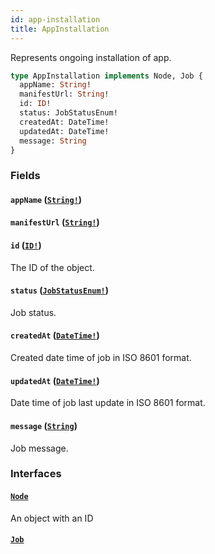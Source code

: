 ```yaml
---
id: app-installation
title: AppInstallation
---
```


Represents ongoing installation of app.

```graphql
type AppInstallation implements Node, Job {
  appName: String!
  manifestUrl: String!
  id: ID!
  status: JobStatusEnum!
  createdAt: DateTime!
  updatedAt: DateTime!
  message: String
}
```

### Fields

#### `appName` ([`String!`](/docs/developer/api-reference/scalars/string))

#### `manifestUrl` ([`String!`](/docs/developer/api-reference/scalars/string))

#### `id` ([`ID!`](/docs/developer/api-reference/scalars/id))

The ID of the object.

#### `status` ([`JobStatusEnum!`](/docs/developer/api-reference/enums/job-status-enum))

Job status.

#### `createdAt` ([`DateTime!`](/docs/developer/api-reference/scalars/date-time))

Created date time of job in ISO 8601 format.

#### `updatedAt` ([`DateTime!`](/docs/developer/api-reference/scalars/date-time))

Date time of job last update in ISO 8601 format.

#### `message` ([`String`](/docs/developer/api-reference/scalars/string))

Job message.

### Interfaces

#### [`Node`](/docs/developer/api-reference/interfaces/node)

An object with an ID

#### [`Job`](/docs/developer/api-reference/interfaces/job)
